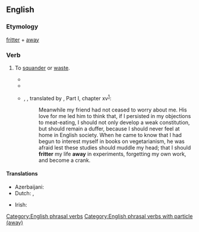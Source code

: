 ==English==

===Etymology===
[[fritter]] + [[away]]

===Verb===
{{en-verb|head=[[to]] [[fritter]] [[away]]|fritters away|frittering away|frittered away}}

# {{lb|en|transitive}} To [[squander]] or [[waste]].
#* {{quote-text|lang=en|year=1839|author=[[w:Charles_Dickens|Charles Dickens]]|title=Nicholas Nickleby|chapter=6|passage=“There is little need,” said the monk, with a meaning look, “to '''fritter away''' the time in gewgaws.”}}
#* {{quote-text|lang=en|year=1890|author=[[w:J._M._Barrie|James M. Barrie]]|title=My Lady Nicotine|chapter=4|passage=I had been '''frittering away''' my money, too, on luxuries.}}
#* {{w|Mahatma Gandhi|M.K. Gandhi}}, ''{{w|The Story of My Experiments with Truth}}'', translated by {{w|Mahadev Desai}}, Part I, chapter xv<sup>[https://www.mkgandhi.org/autobio/chap15.htm]</sup>:
#*: Meanwhile my friend had not ceased to worry about me. His love for me led him to think that, if I persisted in my objections to meat-eating, I should not only develop a weak constitution, but should remain a duffer, because I should never feel at home in English society. When he came to know that I had begun to interest myself in books on vegetarianism, he was afraid lest these studies should muddle my head; that I should '''fritter''' my life '''away''' in experiments, forgetting my own work, and become a crank.

====Translations====
{{trans-top|to squander}}
* Azerbaijani: {{t+|az|dağıtmaq}}
* Dutch: {{t+|nl|verprutsen}}, {{t+|nl|verspillen}}
{{trans-mid}}
* Irish: {{t|ga|meath}}
{{trans-bottom}}

[[Category:English phrasal verbs]]
[[Category:English phrasal verbs with particle (away)]]